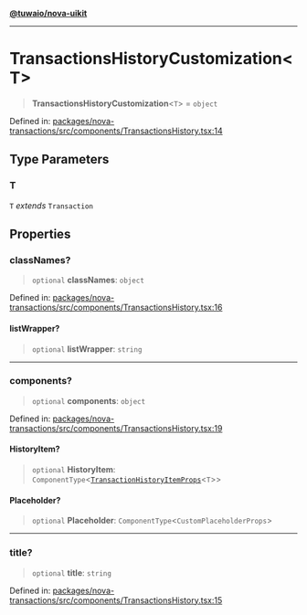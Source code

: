 [**@tuwaio/nova-uikit**](../../../README.md)

***

# TransactionsHistoryCustomization\<T\>

> **TransactionsHistoryCustomization**\<`T`\> = `object`

Defined in: [packages/nova-transactions/src/components/TransactionsHistory.tsx:14](https://github.com/TuwaIO/nova-uikit/blob/465727cc7679afe03481c0a87226bb585ac2e3b7/packages/nova-transactions/src/components/TransactionsHistory.tsx#L14)

## Type Parameters

### T

`T` *extends* `Transaction`

## Properties

### classNames?

> `optional` **classNames**: `object`

Defined in: [packages/nova-transactions/src/components/TransactionsHistory.tsx:16](https://github.com/TuwaIO/nova-uikit/blob/465727cc7679afe03481c0a87226bb585ac2e3b7/packages/nova-transactions/src/components/TransactionsHistory.tsx#L16)

#### listWrapper?

> `optional` **listWrapper**: `string`

***

### components?

> `optional` **components**: `object`

Defined in: [packages/nova-transactions/src/components/TransactionsHistory.tsx:19](https://github.com/TuwaIO/nova-uikit/blob/465727cc7679afe03481c0a87226bb585ac2e3b7/packages/nova-transactions/src/components/TransactionsHistory.tsx#L19)

#### HistoryItem?

> `optional` **HistoryItem**: `ComponentType`\<[`TransactionHistoryItemProps`](TransactionHistoryItemProps.md)\<`T`\>\>

#### Placeholder?

> `optional` **Placeholder**: `ComponentType`\<`CustomPlaceholderProps`\>

***

### title?

> `optional` **title**: `string`

Defined in: [packages/nova-transactions/src/components/TransactionsHistory.tsx:15](https://github.com/TuwaIO/nova-uikit/blob/465727cc7679afe03481c0a87226bb585ac2e3b7/packages/nova-transactions/src/components/TransactionsHistory.tsx#L15)
